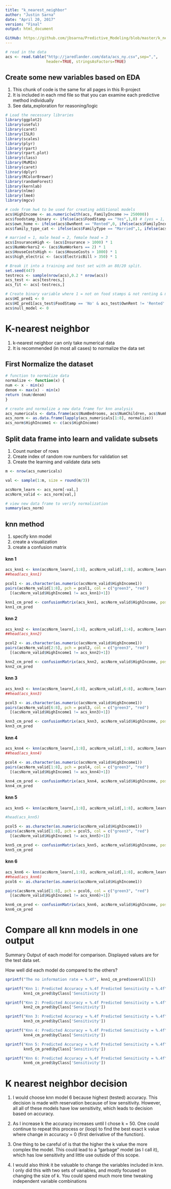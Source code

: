 ```yaml
---
title: "k_nearest_neighbor"
author: "Justin Sarna"
date: "April 20, 2017"
version: "Final"
output: html_document

GitHub: https://github.com/jbsarna/Predictive_Modeling/blob/master/k_nearest_neighbor.Rmd
---
```


```r
# read in the data
acs <- read.table("http://jaredlander.com/data/acs_ny.csv",sep=",",
                  header=TRUE, stringsAsFactors=TRUE)
```

## Create some new variables based on EDA
1) This chunk of code is the same for all pages in this R-project
2) It is included in each rmd file so that you can examine each predictive method individually
3) See data_exploration for reasoning/logic

```r
# Load the necessary libraries
library(ggplot2)
library(useful)
library(caret)
library(ISLR)
library(scales)
library(plyr)
library(rpart)
library(rpart.plot)
library(class)
library(MuMIn)
library(caret)
library(dplyr)
library(RColorBrewer)
library(randomForest)
library(kernlab)
library(nlme)
library(lme4)
library(mgcv)

# code from hw4 to be used for creating additional models
acs$HighIncome <- as.numeric(with(acs, FamilyIncome >= 250000))
acs$foodstamp_binary <- ifelse(acs$FoodStamp == "Yes",1,0) # (yes = 1, no = 0)
acs$own_home <- ifelse(acs$OwnRent == "Rented",0, ifelse(acs$FamilyIncome == "Mortgage",1,2)) # (own = 1, rent = 0)
acs$family_type_cat <- ifelse(acs$FamilyType == "Married",1, ifelse(acs$FamilyIncome == "Female Head",2,3))

# married = 1, male head = 2, female head = 3
acs$InsuranceHigh <- (acs$Insurance > 1000) * 1
acs$NumWorkers2 <- (acs$NumWorkers == 2) * 1
acs$HouseCostsHigh <- (acs$HouseCosts > 1000) * 1
acs$high_electric <- (acs$ElectricBill > 350) * 1

# Break it into a training and test set with an 80/20 split.
set.seed(447)
testrecs <- sample(nrow(acs),0.2 * nrow(acs))
acs_test <- acs[testrecs,]
acs_fit <- acs[-testrecs,]  

# Create binary variable where 1 = not on food stamps & not renting & married
acs$HI_pred1 <- 0
acs$HI_pred1[acs_test$FoodStamp == 'No' & acs_test$OwnRent != 'Rented' & acs_test$FamilyType == 'Married'] <- 1
acs$null_model <- 0
```

# K-nearest neighbor
1) k-nearest neighbor can only take numerical data
2) It is recommended (in most all cases) to normalize the data set

## First Normalize the dataset

```r
# function to normalize data
normalize <- function(x) {
num <- x - min(x)
denom <- max(x) - min(x)
return (num/denom)
}
```

```r
# create and normalize a new data frame for knn analysis
acs_numericals <- data.frame(acs$NumBedrooms, acs$NumChildren, acs$NumPeople, acs$NumRooms, acs$NumVehicles, acs$NumWorkers, acs$HouseCosts, acs$ElectricBill, acs$Insurance)
acs_norm <- as.data.frame(lapply(acs_numericals[1:8], normalize))
acs_norm$HighIncome1 <- c(acs$HighIncome)
```

## Split data frame into learn and validate subsets
1) Count nunber of rows
2) Create index of random row numbers for validation set
3) Create the learning and validate data sets

```r
m <- nrow(acs_numericals)

val <- sample(1:m, size = round(m/3))

acsNorm_learn <- acs_norm[-val,]
acsNorm_valid <- acs_norm[val,]
```

```r
# view new data frame to verify normalization
summary(acs_norm)
```
## knn method

1) specify knn model
2) create a visualization
3) create a confusion matrix

#### knn 1

```r
acs_knn1 <- knn(acsNorm_learn[,1:8], acsNorm_valid[,1:8], acsNorm_learn$HighIncome1, k=5, prob = TRUE)
##head(acs_knn1)

pcol1 <- as.character(as.numeric(acsNorm_valid$HighIncome1))
pairs(acsNorm_valid[1:8], pch = pcol1, col = c("green3", "red")
  [(acsNorm_valid$HighIncome1 != acs_knn1)+1])

knn1_cm_pred <- confusionMatrix(acs_knn1, acsNorm_valid$HighIncome, positive = "1")
knn1_cm_pred
```

#### knn 2

```r
acs_knn2 <- knn(acsNorm_learn[,1:4], acsNorm_valid[,1:4], acsNorm_learn$HighIncome, k=5, prob = TRUE)
##head(acs_knn2)

pcol2 <- as.character(as.numeric(acsNorm_valid$HighIncome1))
pairs(acsNorm_valid[2:5], pch = pcol2, col = c("green3", "red")
  [(acsNorm_valid$HighIncome1 != acs_knn2)+1])

knn2_cm_pred <- confusionMatrix(acs_knn2, acsNorm_valid$HighIncome, positive = "1")
knn2_cm_pred
```

#### knn 3

```r
acs_knn3 <- knn(acsNorm_learn[,6:8], acsNorm_valid[,6:8], acsNorm_learn$HighIncome, k=3, prob = TRUE)
##head(acs_knn3)

pcol3 <- as.character(as.numeric(acsNorm_valid$HighIncome1))
pairs(acsNorm_valid[6:8], pch = pcol3, col = c("green3", "red")
  [(acsNorm_valid$HighIncome1 != acs_knn3)+1])

knn3_cm_pred <- confusionMatrix(acs_knn3, acsNorm_valid$HighIncome, positive = "1")
knn3_cm_pred
```

#### knn 4

```r
acs_knn4 <- knn(acsNorm_learn[,1:8], acsNorm_valid[,1:8], acsNorm_learn$HighIncome, k=10, prob = TRUE)
##head(acs_knn4)

pcol4 <- as.character(as.numeric(acsNorm_valid$HighIncome1))
pairs(acsNorm_valid[1:8], pch = pcol4, col = c("green3", "red")
  [(acsNorm_valid$HighIncome1 != acs_knn4)+1])

knn4_cm_pred <- confusionMatrix(acs_knn4, acsNorm_valid$HighIncome, positive = "1")
knn4_cm_pred
```

#### knn 5

```r
acs_knn5 <- knn(acsNorm_learn[,1:8], acsNorm_valid[,1:8], acsNorm_learn$HighIncome, k=25, prob = TRUE)

#head(acs_knn5)

pcol5 <- as.character(as.numeric(acsNorm_valid$HighIncome1))
pairs(acsNorm_valid[1:8], pch = pcol5, col = c("green3", "red")
  [(acsNorm_valid$HighIncome1 != acs_knn5)+1])

knn5_cm_pred <- confusionMatrix(acs_knn5, acsNorm_valid$HighIncome, positive = "1")
knn5_cm_pred
```

#### knn 6

```r
acs_knn6 <- knn(acsNorm_learn[,1:8], acsNorm_valid[,1:8], acsNorm_learn$HighIncome, k=50, prob = TRUE)
##head(acs_knn6)
pcol6 <- as.character(as.numeric(acsNorm_valid$HighIncome1))

pairs(acsNorm_valid[1:8], pch = pcol6, col = c("green3", "red")
  [(acsNorm_valid$HighIncome1 != acs_knn6)+1])

knn6_cm_pred <- confusionMatrix(acs_knn6, acsNorm_valid$HighIncome, positive = "1")
knn6_cm_pred
```

# Compare all knn models in one output
Summary Output of each model for comparison. 
Displayed values are for the test data set.

How well did each model do compared to the others?

```r
sprintf("The no information rate = %.4f", knn1_cm_pred$overall[5])

sprintf("Knn 1: Predicted Accuracy = %.4f Predicted Sensitivity = %.4f", knn1_cm_pred$overall['Accuracy'], 
        knn1_cm_pred$byClass['Sensitivity'])

sprintf("Knn 2: Predicted Accuracy = %.4f Predicted Sensitivity = %.4f", knn2_cm_pred$overall['Accuracy'], 
        knn2_cm_pred$byClass['Sensitivity'])

sprintf("Knn 3: Predicted Accuracy = %.4f Predicted Sensitivity = %.4f", knn3_cm_pred$overall['Accuracy'], 
        knn3_cm_pred$byClass['Sensitivity'])

sprintf("Knn 4: Predicted Accuracy = %.4f Predicted Sensitivity = %.4f", knn4_cm_pred$overall['Accuracy'], 
        knn4_cm_pred$byClass['Sensitivity'])

sprintf("Knn 5: Predicted Accuracy = %.4f Predicted Sensitivity = %.4f", knn5_cm_pred$overall['Accuracy'], 
        knn5_cm_pred$byClass['Sensitivity'])

sprintf("Knn 6: Predicted Accuracy = %.4f Predicted Sensitivity = %.4f", knn6_cm_pred$overall['Accuracy'], 
        knn6_cm_pred$byClass['Sensitivity'])
```

# K nearest neighbor decision

1) I would choose knn model 6 because highest (tested) accuracy. This decision is made with reservation because of 
    low sensitivity. However, all all of these models have low sensitivity, which leads to decision based on accuracy.

2) As I increase k the accuracy increases until I chose k = 50. One could continue to repeat this process or (loop) to 
    find the best exact k value where change in accuracy = 0 (first derivative of the function).

3) One thing to be careful of is that the higher the k value the more complex the model. This 
    could lead to a "garbage" model (as I call it), which has low sensitivity and little use outside of this scope.

4) I would also think it be valuable to change the variables included in knn. I only did this with two sets of variables, 
    and mostly focused on changing the size of k. You could spend much more time tweaking independent variable combinations